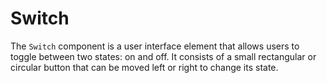 # Switch

The `Switch` component is a user interface element that allows users to toggle between two states: on and off. It consists of a small rectangular or circular button that can be moved left or right to change its state.
